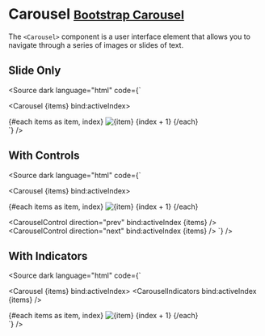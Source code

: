 
<Meta title="Components/Carousel" />

# Carousel <small class="bootstrap-docs">[Bootstrap Carousel](https://getbootstrap.com/docs/5.3/components/carousel/)</small>

The `<Carousel>` component is a user interface element that allows you to navigate through a series of images or slides of text.

<Canvas>
  <Story of={CarouselStories.Basic} />
</Canvas>

<Controls of={CarouselStories.Basic} />

## Slide Only

<Canvas withSource="none">
  <Story of={CarouselStories.Slide} />
</Canvas>

<Source
  dark
  language="html"
  code={`
<script lang="ts">
  const items = [
    'data:image/svg+xml;charset=UTF-8,%3Csvg%20width%3D%22800%22%20height%3D%22400%22%20xmlns%3D%22http%3A%2F%2Fwww.w3.org%2F2000%2Fsvg%22%20viewBox%3D%220%200%20800%20400%22%20preserveAspectRatio%3D%22none%22%3E%3Cdefs%3E%3Cstyle%20type%3D%22text%2Fcss%22%3E%23holder_15ba800aa1d%20text%20%7B%20fill%3A%23555%3Bfont-weight%3Anormal%3Bfont-family%3AHelvetica%2C%20monospace%3Bfont-size%3A40pt%20%7D%20%3C%2Fstyle%3E%3C%2Fdefs%3E%3Cg%20id%3D%22holder_15ba800aa1d%22%3E%3Crect%20width%3D%22800%22%20height%3D%22400%22%20fill%3D%22%23777%22%3E%3C%2Frect%3E%3Cg%3E%3Ctext%20x%3D%22285.921875%22%20y%3D%22218.3%22%3EFirst%20slide%3C%2Ftext%3E%3C%2Fg%3E%3C%2Fg%3E%3C%2Fsvg%3E',
    'data:image/svg+xml;charset=UTF-8,%3Csvg%20width%3D%22800%22%20height%3D%22400%22%20xmlns%3D%22http%3A%2F%2Fwww.w3.org%2F2000%2Fsvg%22%20viewBox%3D%220%200%20800%20400%22%20preserveAspectRatio%3D%22none%22%3E%3Cdefs%3E%3Cstyle%20type%3D%22text%2Fcss%22%3E%23holder_15ba800aa20%20text%20%7B%20fill%3A%23444%3Bfont-weight%3Anormal%3Bfont-family%3AHelvetica%2C%20monospace%3Bfont-size%3A40pt%20%7D%20%3C%2Fstyle%3E%3C%2Fdefs%3E%3Cg%20id%3D%22holder_15ba800aa20%22%3E%3Crect%20width%3D%22800%22%20height%3D%22400%22%20fill%3D%22%23666%22%3E%3C%2Frect%3E%3Cg%3E%3Ctext%20x%3D%22247.3203125%22%20y%3D%22218.3%22%3ESecond%20slide%3C%2Ftext%3E%3C%2Fg%3E%3C%2Fg%3E%3C%2Fsvg%3E',
    'data:image/svg+xml;charset=UTF-8,%3Csvg%20width%3D%22800%22%20height%3D%22400%22%20xmlns%3D%22http%3A%2F%2Fwww.w3.org%2F2000%2Fsvg%22%20viewBox%3D%220%200%20800%20400%22%20preserveAspectRatio%3D%22none%22%3E%3Cdefs%3E%3Cstyle%20type%3D%22text%2Fcss%22%3E%23holder_15ba800aa21%20text%20%7B%20fill%3A%23333%3Bfont-weight%3Anormal%3Bfont-family%3AHelvetica%2C%20monospace%3Bfont-size%3A40pt%20%7D%20%3C%2Fstyle%3E%3C%2Fdefs%3E%3Cg%20id%3D%22holder_15ba800aa21%22%3E%3Crect%20width%3D%22800%22%20height%3D%22400%22%20fill%3D%22%23555%22%3E%3C%2Frect%3E%3Cg%3E%3Ctext%20x%3D%22277%22%20y%3D%22218.3%22%3EThird%20slide%3C%2Ftext%3E%3C%2Fg%3E%3C%2Fg%3E%3C%2Fsvg%3E'
  ];
  let activeIndex = 0;  
</script>

<Carousel {items} bind:activeIndex>
  <div class="carousel-inner">
    {#each items as item, index}
      <CarouselItem bind:activeIndex itemIndex={index}>
        <img src={item} class="d-block w-100" alt="{item} {index + 1}" />
      </CarouselItem>
    {/each}
  </div>
</Carousel>
`} />

## With Controls

<Canvas withSource="none">
  <Story of={CarouselStories.WithControls} />
</Canvas>

<Source
  dark
  language="html"
  code={`
<script lang="ts">
  const items = [
    'data:image/svg+xml;charset=UTF-8,%3Csvg%20width%3D%22800%22%20height%3D%22400%22%20xmlns%3D%22http%3A%2F%2Fwww.w3.org%2F2000%2Fsvg%22%20viewBox%3D%220%200%20800%20400%22%20preserveAspectRatio%3D%22none%22%3E%3Cdefs%3E%3Cstyle%20type%3D%22text%2Fcss%22%3E%23holder_15ba800aa1d%20text%20%7B%20fill%3A%23555%3Bfont-weight%3Anormal%3Bfont-family%3AHelvetica%2C%20monospace%3Bfont-size%3A40pt%20%7D%20%3C%2Fstyle%3E%3C%2Fdefs%3E%3Cg%20id%3D%22holder_15ba800aa1d%22%3E%3Crect%20width%3D%22800%22%20height%3D%22400%22%20fill%3D%22%23777%22%3E%3C%2Frect%3E%3Cg%3E%3Ctext%20x%3D%22285.921875%22%20y%3D%22218.3%22%3EFirst%20slide%3C%2Ftext%3E%3C%2Fg%3E%3C%2Fg%3E%3C%2Fsvg%3E',
    'data:image/svg+xml;charset=UTF-8,%3Csvg%20width%3D%22800%22%20height%3D%22400%22%20xmlns%3D%22http%3A%2F%2Fwww.w3.org%2F2000%2Fsvg%22%20viewBox%3D%220%200%20800%20400%22%20preserveAspectRatio%3D%22none%22%3E%3Cdefs%3E%3Cstyle%20type%3D%22text%2Fcss%22%3E%23holder_15ba800aa20%20text%20%7B%20fill%3A%23444%3Bfont-weight%3Anormal%3Bfont-family%3AHelvetica%2C%20monospace%3Bfont-size%3A40pt%20%7D%20%3C%2Fstyle%3E%3C%2Fdefs%3E%3Cg%20id%3D%22holder_15ba800aa20%22%3E%3Crect%20width%3D%22800%22%20height%3D%22400%22%20fill%3D%22%23666%22%3E%3C%2Frect%3E%3Cg%3E%3Ctext%20x%3D%22247.3203125%22%20y%3D%22218.3%22%3ESecond%20slide%3C%2Ftext%3E%3C%2Fg%3E%3C%2Fg%3E%3C%2Fsvg%3E',
    'data:image/svg+xml;charset=UTF-8,%3Csvg%20width%3D%22800%22%20height%3D%22400%22%20xmlns%3D%22http%3A%2F%2Fwww.w3.org%2F2000%2Fsvg%22%20viewBox%3D%220%200%20800%20400%22%20preserveAspectRatio%3D%22none%22%3E%3Cdefs%3E%3Cstyle%20type%3D%22text%2Fcss%22%3E%23holder_15ba800aa21%20text%20%7B%20fill%3A%23333%3Bfont-weight%3Anormal%3Bfont-family%3AHelvetica%2C%20monospace%3Bfont-size%3A40pt%20%7D%20%3C%2Fstyle%3E%3C%2Fdefs%3E%3Cg%20id%3D%22holder_15ba800aa21%22%3E%3Crect%20width%3D%22800%22%20height%3D%22400%22%20fill%3D%22%23555%22%3E%3C%2Frect%3E%3Cg%3E%3Ctext%20x%3D%22277%22%20y%3D%22218.3%22%3EThird%20slide%3C%2Ftext%3E%3C%2Fg%3E%3C%2Fg%3E%3C%2Fsvg%3E'
  ];
  let activeIndex = 0;  
</script>

<Carousel {items} bind:activeIndex>
  <div class="carousel-inner">
    {#each items as item, index}
      <CarouselItem bind:activeIndex itemIndex={index}>
        <img src={item} class="d-block w-100" alt="{item} {index + 1}" />
      </CarouselItem>
    {/each}
  </div>

  <CarouselControl direction="prev" bind:activeIndex {items} />
  <CarouselControl direction="next" bind:activeIndex {items} />
</Carousel>
`} />

## With Indicators

<Canvas withSource="none">
  <Story of={CarouselStories.WithIndicators} />
</Canvas>

<Source
  dark
  language="html"
  code={`
<script lang="ts">
  const items = [
    'data:image/svg+xml;charset=UTF-8,%3Csvg%20width%3D%22800%22%20height%3D%22400%22%20xmlns%3D%22http%3A%2F%2Fwww.w3.org%2F2000%2Fsvg%22%20viewBox%3D%220%200%20800%20400%22%20preserveAspectRatio%3D%22none%22%3E%3Cdefs%3E%3Cstyle%20type%3D%22text%2Fcss%22%3E%23holder_15ba800aa1d%20text%20%7B%20fill%3A%23555%3Bfont-weight%3Anormal%3Bfont-family%3AHelvetica%2C%20monospace%3Bfont-size%3A40pt%20%7D%20%3C%2Fstyle%3E%3C%2Fdefs%3E%3Cg%20id%3D%22holder_15ba800aa1d%22%3E%3Crect%20width%3D%22800%22%20height%3D%22400%22%20fill%3D%22%23777%22%3E%3C%2Frect%3E%3Cg%3E%3Ctext%20x%3D%22285.921875%22%20y%3D%22218.3%22%3EFirst%20slide%3C%2Ftext%3E%3C%2Fg%3E%3C%2Fg%3E%3C%2Fsvg%3E',
    'data:image/svg+xml;charset=UTF-8,%3Csvg%20width%3D%22800%22%20height%3D%22400%22%20xmlns%3D%22http%3A%2F%2Fwww.w3.org%2F2000%2Fsvg%22%20viewBox%3D%220%200%20800%20400%22%20preserveAspectRatio%3D%22none%22%3E%3Cdefs%3E%3Cstyle%20type%3D%22text%2Fcss%22%3E%23holder_15ba800aa20%20text%20%7B%20fill%3A%23444%3Bfont-weight%3Anormal%3Bfont-family%3AHelvetica%2C%20monospace%3Bfont-size%3A40pt%20%7D%20%3C%2Fstyle%3E%3C%2Fdefs%3E%3Cg%20id%3D%22holder_15ba800aa20%22%3E%3Crect%20width%3D%22800%22%20height%3D%22400%22%20fill%3D%22%23666%22%3E%3C%2Frect%3E%3Cg%3E%3Ctext%20x%3D%22247.3203125%22%20y%3D%22218.3%22%3ESecond%20slide%3C%2Ftext%3E%3C%2Fg%3E%3C%2Fg%3E%3C%2Fsvg%3E',
    'data:image/svg+xml;charset=UTF-8,%3Csvg%20width%3D%22800%22%20height%3D%22400%22%20xmlns%3D%22http%3A%2F%2Fwww.w3.org%2F2000%2Fsvg%22%20viewBox%3D%220%200%20800%20400%22%20preserveAspectRatio%3D%22none%22%3E%3Cdefs%3E%3Cstyle%20type%3D%22text%2Fcss%22%3E%23holder_15ba800aa21%20text%20%7B%20fill%3A%23333%3Bfont-weight%3Anormal%3Bfont-family%3AHelvetica%2C%20monospace%3Bfont-size%3A40pt%20%7D%20%3C%2Fstyle%3E%3C%2Fdefs%3E%3Cg%20id%3D%22holder_15ba800aa21%22%3E%3Crect%20width%3D%22800%22%20height%3D%22400%22%20fill%3D%22%23555%22%3E%3C%2Frect%3E%3Cg%3E%3Ctext%20x%3D%22277%22%20y%3D%22218.3%22%3EThird%20slide%3C%2Ftext%3E%3C%2Fg%3E%3C%2Fg%3E%3C%2Fsvg%3E'
  ];
  let activeIndex = 0;  
</script>

<Carousel {items} bind:activeIndex>
  <CarouselIndicators bind:activeIndex {items} />
  <div class="carousel-inner">
    {#each items as item, index}
      <CarouselItem bind:activeIndex itemIndex={index}>
        <img src={item} class="d-block w-100" alt="{item} {index + 1}" />
      </CarouselItem>
    {/each}
  </div>
</Carousel>
`} />
